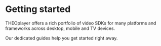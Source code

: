 # Getting started

THEOplayer offers a rich portfolio of video SDKs for many platforms and frameworks across desktop, mobile and TV devices.

Our dedicated guides help you get started right away.


<DocCardList />
